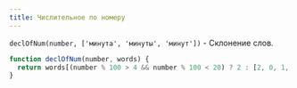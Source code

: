 ```yaml
---
title: Числительное по номеру
---
```


`declOfNum(number, ['минута', 'минуты', 'минут'])` -
Склонение слов.

```js
function declOfNum(number, words) {
  return words[(number % 100 > 4 && number % 100 < 20) ? 2 : [2, 0, 1, 1, 1, 2][(number % 10 < 5) ? Math.abs(number) % 10 : 5]];
}
```